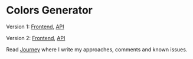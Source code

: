 

# Colors Generator

Version 1: [Frontend](/v1), [API](/api/v1/colors)

Version 2: [Frontend](/v2), [API](/api/v2/colors)

Read [Journey](/journey) where I write my approaches, comments and known issues.
